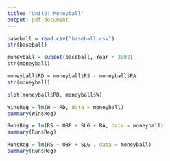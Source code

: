 ```yaml
---
title: 'Unit2: Moneyball'
output: pdf_document
---
```

```r
baseball = read.csv("baseball.csv")
str(baseball)
```

```r
moneyball = subset(baseball, Year < 2002)
str(moneyball)
```

```r
moneyball$RD = moneyball$RS - moneyball$RA
str(moneyball)
```

```r
plot(moneyball$RD, moneyball$W)
```

```r
WinsReg = lm(W ~ RD, data = moneyball)
summary(WinsReg)
```

```r
RunsReg = lm(RS ~ OBP + SLG + BA, data = moneyball)
summary(RunsReg)
```

```r
RunsReg = lm(RS ~ OBP + SLG , data = moneyball)
summary(RunsReg)
```

